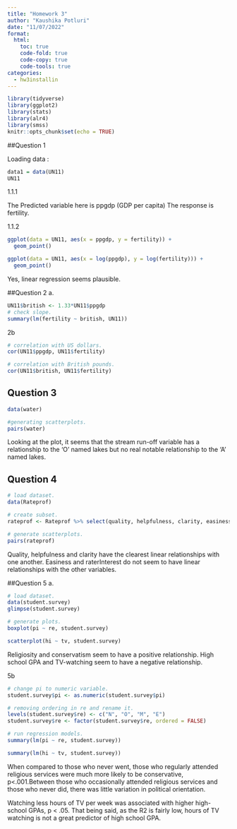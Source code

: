 ```yaml
---
title: "Homework 3"
author: "Kaushika Potluri"
date: "11/07/2022"
format:
  html:
    toc: true
    code-fold: true
    code-copy: true
    code-tools: true
categories:
  - hw3installin
---
```



```r
library(tidyverse)
library(ggplot2)
library(stats)
library(alr4)
library(smss)
knitr::opts_chunk$set(echo = TRUE)
```


##Question 1

Loading data :
```r
data1 = data(UN11)
UN11
```
1.1.1

The Predicted variable here is ppgdp (GDP per capita)
The response is fertility.

1.1.2

```r
ggplot(data = UN11, aes(x = ppgdp, y = fertility)) +
  geom_point()
```

```r
ggplot(data = UN11, aes(x = log(ppgdp), y = log(fertility))) +
  geom_point()
```

Yes, linear regression seems plausible. 

##Question 2
a.

```r
UN11$british <- 1.33*UN11$ppgdp
# check slope.
summary(lm(fertility ~ british, UN11))
```

2b
```r
# correlation with US dollars.
cor(UN11$ppgdp, UN11$fertility)
```

```r
# correlation with British pounds.
cor(UN11$british, UN11$fertility)
```

## Question 3
```r
data(water)

#generating scatterplots.
pairs(water)
```
Looking at the plot, it seems that the stream run-off variable has a relationship to the ‘O’ named lakes but no real notable relationship to the ‘A’ named lakes.

## Question 4
```r

# load dataset.
data(Rateprof)

# create subset.
rateprof <- Rateprof %>% select(quality, helpfulness, clarity, easiness, raterInterest)

# generate scatterplots.
pairs(rateprof)
```

Quality, helpfulness and clarity have the clearest linear relationships with one another. Easiness and raterInterest do not seem to have linear relationships with the other variables.

##Question 5
a.
```r
# load dataset.
data(student.survey)
glimpse(student.survey)
```

```r
# generate plots.
boxplot(pi ~ re, student.survey)
```

```r
scatterplot(hi ~ tv, student.survey)
```


Religiosity and conservatism seem to have a positive relationship.
High school GPA and TV-watching seem to have a negative relationship.

5b
```r
# change pi to numeric variable.
student.survey$pi <- as.numeric(student.survey$pi)

# removing ordering in re and rename it.
levels(student.survey$re) <- c("N", "O", "M", "E")
student.survey$re <- factor(student.survey$re, ordered = FALSE)

# run regression models.
summary(lm(pi ~ re, student.survey))
```

```r
summary(lm(hi ~ tv, student.survey))
```


When compared to those who never went, those who regularly attended religious services were much more likely to be conservative, p<.001.Between those who occasionally attended religious services and those who never did, there was little variation in political orientation. 

Watching less hours of TV per week was associated with higher high-school GPAs, p < .05. That being said, as the R2 is fairly low, hours of TV watching is not a great predictor of high school GPA.
